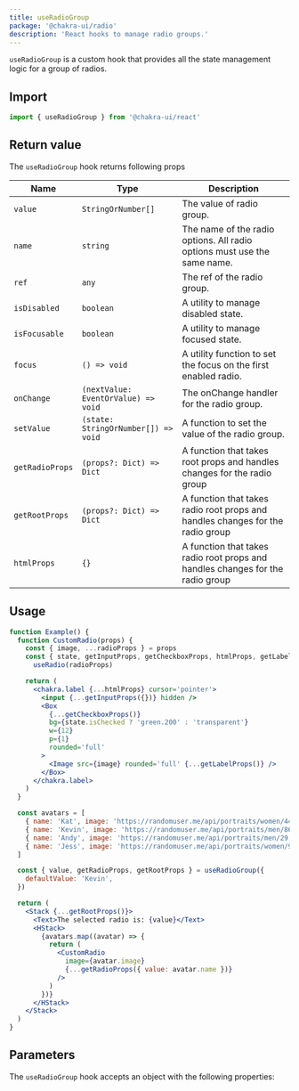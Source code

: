 ```yaml
---
title: useRadioGroup
package: '@chakra-ui/radio'
description: 'React hooks to manage radio groups.'
---
```


`useRadioGroup` is a custom hook that provides all the state management logic
for a group of radios.

## Import

```js
import { useRadioGroup } from '@chakra-ui/react'
```

## Return value

The `useRadioGroup` hook returns following props

| Name            | Type                                | Description                                                                    |
| --------------- | ----------------------------------- | ------------------------------------------------------------------------------ |
| `value`         | `StringOrNumber[]`                  | The value of radio group.                                                      |
| `name`          | `string`                            | The name of the radio options. All radio options must use the same name.       |
| `ref`           | `any`                               | The ref of the radio group.                                                    |
| `isDisabled`    | `boolean`                           | A utility to manage disabled state.                                            |
| `isFocusable`   | `boolean`                           | A utility to manage focused state.                                             |
| `focus`         | `() => void`                        | A utility function to set the focus on the first enabled radio.                |
| `onChange`      | `(nextValue: EventOrValue) => void` | The onChange handler for the radio group.                                      |
| `setValue`      | `(state: StringOrNumber[]) => void` | A function to set the value of the radio group.                                |
| `getRadioProps` | `(props?: Dict) => Dict`            | A function that takes root props and handles changes for the radio group       |
| `getRootProps`  | `(props?: Dict) => Dict`            | A function that takes radio root props and handles changes for the radio group |
| `htmlProps`     | `{}`                                | A function that takes radio root props and handles changes for the radio group |

## Usage

```jsx
function Example() {
  function CustomRadio(props) {
    const { image, ...radioProps } = props
    const { state, getInputProps, getCheckboxProps, htmlProps, getLabelProps } =
      useRadio(radioProps)

    return (
      <chakra.label {...htmlProps} cursor='pointer'>
        <input {...getInputProps({})} hidden />
        <Box
          {...getCheckboxProps()}
          bg={state.isChecked ? 'green.200' : 'transparent'}
          w={12}
          p={1}
          rounded='full'
        >
          <Image src={image} rounded='full' {...getLabelProps()} />
        </Box>
      </chakra.label>
    )
  }

  const avatars = [
    { name: 'Kat', image: 'https://randomuser.me/api/portraits/women/44.jpg' },
    { name: 'Kevin', image: 'https://randomuser.me/api/portraits/men/86.jpg' },
    { name: 'Andy', image: 'https://randomuser.me/api/portraits/men/29.jpg' },
    { name: 'Jess', image: 'https://randomuser.me/api/portraits/women/95.jpg' },
  ]

  const { value, getRadioProps, getRootProps } = useRadioGroup({
    defaultValue: 'Kevin',
  })

  return (
    <Stack {...getRootProps()}>
      <Text>The selected radio is: {value}</Text>
      <HStack>
        {avatars.map((avatar) => {
          return (
            <CustomRadio
              image={avatar.image}
              {...getRadioProps({ value: avatar.name })}
            />
          )
        })}
      </HStack>
    </Stack>
  )
}
```

## Parameters

The `useRadioGroup` hook accepts an object with the following properties:

<PropsTable of='useRadioGroup' />
